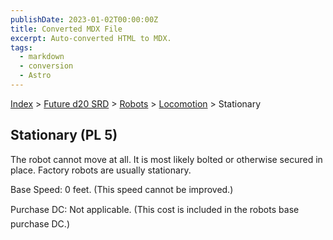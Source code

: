```yaml
---
publishDate: 2023-01-02T00:00:00Z
title: Converted MDX File
excerpt: Auto-converted HTML to MDX.
tags:
  - markdown
  - conversion
  - Astro
---
```






[Index](-index) > [Future d20 SRD](future-d20-srd-index) > [Robots](future-d20-srd-robots-index) > [Locomotion](future-d20-srd-robots-locomotion-index) > Stationary




## Stationary (PL 5)


The robot cannot move at all. It is most likely bolted or otherwise secured in place. Factory robots are usually stationary.


Base Speed: 0 feet. (This speed cannot be improved.)


Purchase DC: Not applicable. (This cost is included in the robots base purchase DC.)



